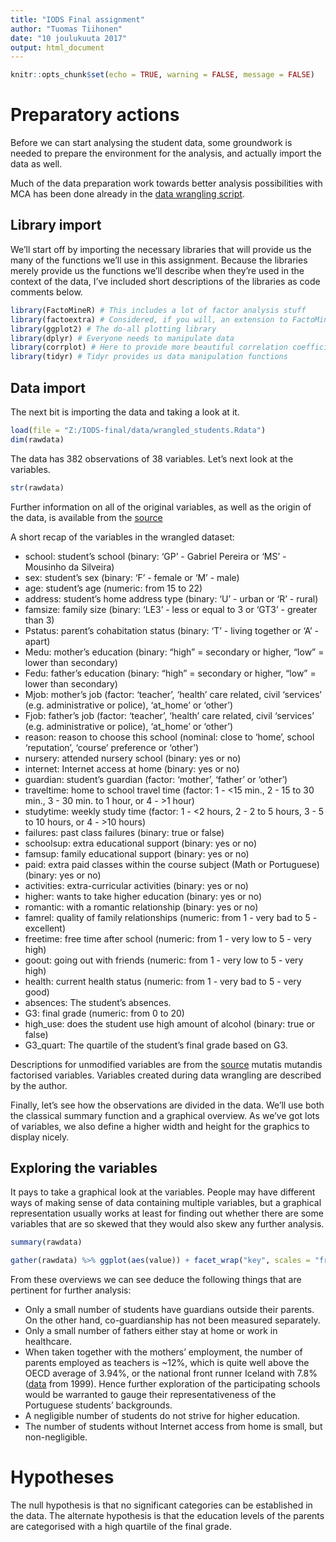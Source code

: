 ---
title: "IODS Final assignment"
author: "Tuomas Tiihonen"
date: "10 joulukuuta 2017"
output: html_document
---

```{r setup, include=FALSE}
knitr::opts_chunk$set(echo = TRUE, warning = FALSE, message = FALSE)
```

# Preparatory actions

Before we can start analysing the student data, some groundwork is needed to prepare the environment for the analysis, and actually import the data as well.

Much of the data preparation work towards better analysis possibilities with MCA has been done already in the [data wrangling script](https://github.com/fanders-iods/IODS-final/blob/master/data/wrangle_students.R).

## Library import

We'll start off by importing the necessary libraries that will provide us the many of the functions we'll use in this assignment. Because the libraries merely provide us the functions we'll describe when they're used in the context of the data, I've included short descriptions of the libraries as code comments below.

```{r library access, echo=TRUE}
library(FactoMineR) # This includes a lot of factor analysis stuff
library(factoextra) # Considered, if you will, an extension to FactoMiner with more progressive plotting capabilities
library(ggplot2) # The do-all plotting library
library(dplyr) # Everyone needs to manipulate data
library(corrplot) # Here to provide more beautiful correlation coefficient plotting
library(tidyr) # Tidyr provides us data manipulation functions
```

## Data import

The next bit is importing the data and taking a look at it.

```{r data import}
load(file = "Z:/IODS-final/data/wrangled_students.Rdata")
dim(rawdata)
```

The data has 382 observations of 38 variables. Let's next look at the variables.

```{r}
str(rawdata)
```

Further information on all of the original variables, as well as the origin of the data, is available from the [source](https://archive.ics.uci.edu/ml/datasets/STUDENT+ALCOHOL+CONSUMPTION) 

A short recap of the variables in the wrangled dataset:

* school: student's school (binary: 'GP' - Gabriel Pereira or 'MS' - Mousinho da Silveira) 
* sex: student's sex (binary: 'F' - female or 'M' - male) 
* age: student's age (numeric: from 15 to 22) 
* address: student's home address type (binary: 'U' - urban or 'R' - rural)
* famsize: family size (binary: 'LE3' - less or equal to 3 or 'GT3' - greater than 3) 
* Pstatus: parent's cohabitation status (binary: 'T' - living together or 'A' - apart) 
* Medu: mother's education (binary: "high" = secondary or higher, "low" = lower than secondary)
* Fedu: father's education (binary: "high" = secondary or higher, "low" = lower than secondary)
* Mjob: mother's job (factor: 'teacher', 'health' care related, civil 'services' (e.g. administrative or police), 'at_home' or 'other')
* Fjob: father's job (factor: 'teacher', 'health' care related, civil 'services' (e.g. administrative or police), 'at_home' or 'other') 
* reason: reason to choose this school (nominal: close to 'home', school 'reputation', 'course' preference or 'other') 
* nursery: attended nursery school (binary: yes or no) 
* internet: Internet access at home (binary: yes or no) 
* guardian: student's guardian (factor: 'mother', 'father' or 'other')
* traveltime: home to school travel time (factor: 1 - <15 min., 2 - 15 to 30 min., 3 - 30 min. to 1 hour, or 4 - >1 hour) 
* studytime: weekly study time (factor: 1 - <2 hours, 2 - 2 to 5 hours, 3 - 5 to 10 hours, or 4 - >10 hours) 
* failures: past class failures (binary: true or false)
* schoolsup: extra educational support (binary: yes or no) 
* famsup: family educational support (binary: yes or no) 
* paid: extra paid classes within the course subject (Math or Portuguese) (binary: yes or no) 
* activities: extra-curricular activities (binary: yes or no)
* higher: wants to take higher education (binary: yes or no) 
* romantic: with a romantic relationship (binary: yes or no) 
* famrel: quality of family relationships (numeric: from 1 - very bad to 5 - excellent) 
* freetime: free time after school (numeric: from 1 - very low to 5 - very high) 
* goout: going out with friends (numeric: from 1 - very low to 5 - very high) 
* health: current health status (numeric: from 1 - very bad to 5 - very good)
* absences: The student's absences.
* G3: final grade (numeric: from 0 to 20)
* high_use: does the student use high amount of alcohol (binary: true or false)
* G3_quart: The quartile of the student's final grade based on G3.

Descriptions for unmodified variables are from the [source](https://archive.ics.uci.edu/ml/datasets/STUDENT+ALCOHOL+CONSUMPTION) mutatis mutandis factorised variables. Variables created during data wrangling are described by the author.

Finally, let's see how the observations are divided in the data. We'll use both the classical summary function and a graphical overview. As we've got lots of variables, we also define a higher width and height for the graphics to display nicely.

## Exploring the variables

It pays to take a graphical look at the variables. People may have different ways of making sense of data containing multiple variables, but a graphical representation usually works at least for finding out whether there are some variables that are so skewed that they would also skew any further analysis.

```{r, fig.width = 12, fig.height = 12}
summary(rawdata)

gather(rawdata) %>% ggplot(aes(value)) + facet_wrap("key", scales = "free") + geom_bar() + theme(axis.text.x = element_text(angle = 45, hjust = 1, size = 8))
```

From these overviews we can see deduce the following things that are pertinent for further analysis:

* Only a small number of students have guardians outside their parents. On the other hand, co-guardianship has not been measured separately.
* Only a small number of fathers either stay at home or work in healthcare.
* When taken together with the mothers' employment, the number of parents employed as teachers is ~12%, which is quite well above the OECD average of 3.94%, or the national front runner Iceland with 7.8% ([data](http://www.nationmaster.com/country-info/stats/Education/Teachers-as-percentage-of-labor-force) from 1999). Hence further exploration of the participating schools would be warranted to gauge their representativeness of the Portuguese students' backgrounds.
* A negligible number of students do not strive for higher education.
* The number of students without Internet access from home is small, but non-negligible.

# Hypotheses

The null hypothesis is that no significant categories can be established in the data. The alternate hypothesis is that the education levels of the parents are categorised with a high quartile of the final grade.